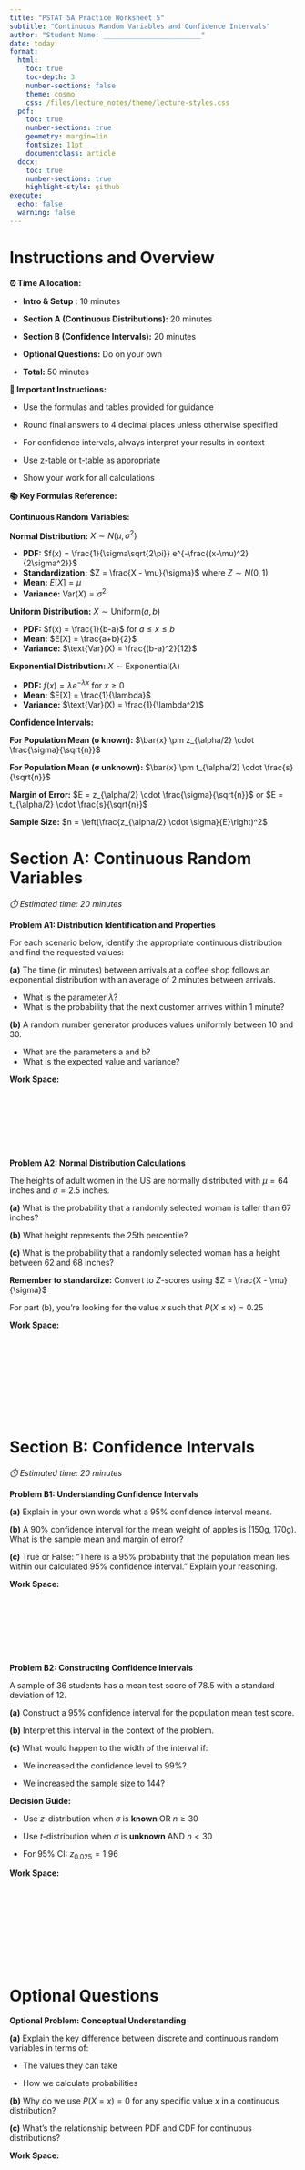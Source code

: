 ```yaml
---
title: "PSTAT 5A Practice Worksheet 5"
subtitle: "Continuous Random Variables and Confidence Intervals"
author: "Student Name: ________________________"
date: today
format:
  html:
    toc: true
    toc-depth: 3
    number-sections: false
    theme: cosmo
    css: /files/lecture_notes/theme/lecture-styles.css
  pdf:
    toc: true
    number-sections: true
    geometry: margin=1in
    fontsize: 11pt
    documentclass: article
  docx:
    toc: true
    number-sections: true
    highlight-style: github
execute:
  echo: false
  warning: false
---
```


# Instructions and Overview

**⏰ Time Allocation:**

- **Intro & Setup** : 10 minutes

- **Section A (Continuous Distributions):** 20 minutes
  
- **Section B (Confidence Intervals):** 20 minutes  
  
- **Optional Questions:**  Do on your own
  
- **Total:** 50 minutes


::: {.important}
**📝 Important Instructions:**

- Use the formulas and tables provided for guidance
  
- Round final answers to 4 decimal places unless otherwise specified
  
- For confidence intervals, always interpret your results in context
  
- Use [z-table](https://math.arizona.edu/~rsims/ma464/standardnormaltable.pdf) or [t-table](https://www.sjsu.edu/faculty/gerstman/StatPrimer/t-table.pdf) as appropriate
  
- Show your work for all calculations
:::


::: {.formula-box}

**📚 Key Formulas Reference:**

**Continuous Random Variables:**

**Normal Distribution:** $X \sim N(\mu, \sigma^2)$

- **PDF:** $f(x) = \frac{1}{\sigma\sqrt{2\pi}} e^{-\frac{(x-\mu)^2}{2\sigma^2}}$
- **Standardization:** $Z = \frac{X - \mu}{\sigma}$ where $Z \sim N(0,1)$
- **Mean:** $E[X] = \mu$
- **Variance:** $\text{Var}(X) = \sigma^2$

**Uniform Distribution:** $X \sim \text{Uniform}(a,b)$

- **PDF:** $f(x) = \frac{1}{b-a}$ for $a \leq x \leq b$
- **Mean:** $E[X] = \frac{a+b}{2}$
- **Variance:** $\text{Var}(X) = \frac{(b-a)^2}{12}$

**Exponential Distribution:** $X \sim \text{Exponential}(\lambda)$

- **PDF:** $f(x) = \lambda e^{-\lambda x}$ for $x \geq 0$
- **Mean:** $E[X] = \frac{1}{\lambda}$
- **Variance:** $\text{Var}(X) = \frac{1}{\lambda^2}$

**Confidence Intervals:**

**For Population Mean (σ known):** $\bar{x} \pm z_{\alpha/2} \cdot \frac{\sigma}{\sqrt{n}}$

**For Population Mean (σ unknown):** $\bar{x} \pm t_{\alpha/2} \cdot \frac{s}{\sqrt{n}}$

**Margin of Error:** $E = z_{\alpha/2} \cdot \frac{\sigma}{\sqrt{n}}$ or $E = t_{\alpha/2} \cdot \frac{s}{\sqrt{n}}$

**Sample Size:** $n = \left(\frac{z_{\alpha/2} \cdot \sigma}{E}\right)^2$

:::

# Section A: Continuous Random Variables
*⏱️ Estimated time: 20 minutes*

::: {.problem}
**Problem A1: Distribution Identification and Properties**

For each scenario below, identify the appropriate continuous distribution and find the requested values:

**(a)** The time (in minutes) between arrivals at a coffee shop follows an exponential distribution with an average of 2 minutes between arrivals.

- What is the parameter $\lambda$?
- What is the probability that the next customer arrives within 1 minute?

**(b)** A random number generator produces values uniformly between 10 and 30.

- What are the parameters a and b?
- What is the expected value and variance?

:::

**Work Space:**

<br><br><br><br><br><br>

::: {.problem}
**Problem A2: Normal Distribution Calculations**

The heights of adult women in the US are normally distributed with $\mu = 64$ inches and $\sigma = 2.5$ inches.

**(a)** What is the probability that a randomly selected woman is taller than $67$ inches?

**(b)** What height represents the $25$th percentile?

**(c)** What is the probability that a randomly selected woman has a height between $62$ and $68$ inches?

:::{.callout-tip}
**Remember to standardize:** Convert to $Z$-scores using $Z = \frac{X - \mu}{\sigma}$

For part (b), you're looking for the value $x$ such that $P(X ≤ x) = 0.25$
:::

:::

**Work Space:**

<br><br><br><br><br><br><br><br>

# Section B: Confidence Intervals
*⏱️ Estimated time: 20 minutes*

::: {.problem}
**Problem B1: Understanding Confidence Intervals**

**(a)** Explain in your own words what a $95\%$ confidence interval means.

**(b)** A $90\%$ confidence interval for the mean weight of apples is (150g, 170g). What is the sample mean and margin of error?

**(c)** True or False: "There is a $95\%$ probability that the population mean lies within our calculated $95\%$ confidence interval." Explain your reasoning.

:::

**Work Space:**

<br><br><br><br><br><br>

::: {.problem}
**Problem B2: Constructing Confidence Intervals**

A sample of $36$ students has a mean test score of $78.5$ with a standard deviation of $12$.

**(a)** Construct a $95\%$ confidence interval for the population mean test score.

**(b)** Interpret this interval in the context of the problem.

**(c)** What would happen to the width of the interval if:

- We increased the confidence level to $99\%$?
  
- We increased the sample size to $144$?

:::{.callout-tip}
**Decision Guide:** 

- Use $z$-distribution when $\sigma$ is **known** OR $n ≥ 30$
  
- Use $t$-distribution when $\sigma$ is **unknown** AND $n < 30$
  
- For $95\%$ CI: $z_{0.025} = 1.96$
:::

:::

**Work Space:**

<br><br><br><br><br><br><br><br>




# Optional Questions

::: {.problem}
**Optional Problem: Conceptual Understanding**

**(a)** Explain the key difference between discrete and continuous random variables in terms of:

- The values they can take
  
- How we calculate probabilities

**(b)** Why do we use $P(X = x) = 0$ for any specific value $x$ in a continuous distribution?

**(c)** What's the relationship between PDF and CDF for continuous distributions?

:::

**Work Space:**

<br><br><br><br><br><br><br><br>

---

**📋 Quick Reference:**

**Common Z-values:**

- $90\%$ CI: $z_{0.05} = 1.645$
  
- $95\%$ CI: $z_{0.025}$ = 1.96$  
  
- $99\%$ CI: $z_{0.005}$ = 2.576$

**Common t-values (selected):**

- $df = 24, \alpha = 0.05: t_{0.025} = 2.064$
  
- $df = 35, \alpha = 0.05: t_{0.025} = 2.030$